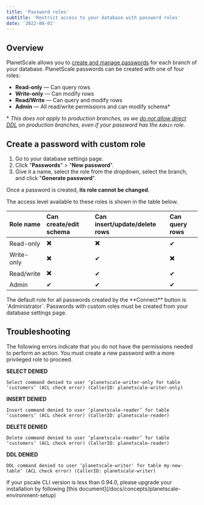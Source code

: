 ```yaml
---
title: 'Password roles'
subtitle: 'Restrict access to your database with password roles'
date: '2022-08-01'
---
```



## Overview

PlanetScale allows you to [create and manage passwords](/docs/concepts/connection-strings) for each branch of your database. PlanetScale passwords can be created with one of four roles:

- **Read-only** &mdash; Can query rows
- **Write-only** &mdash; Can modify rows
- **Read/Write** &mdash; Can query and modify rows
- **Admin** &mdash; All read/write permissions and can modify schema\*

\* _This does not apply to production branches, as we [do not allow direct DDL](/docs/learn/how-online-schema-change-tools-work) on production branches, even if your password has the `Admin` role._

## Create a password with custom role

1. Go to your database settings page.
2. Click "**Passwords**" > "**New password**".
3. Give it a name, select the role from the dropdown, select the branch, and click "**Generate password**".
   <ImageBlock alt='PlanetScale password roles' src={roles} />

Once a password is created, **its role cannot be changed**.

The access level available to these roles is shown in the table below.

| Role name  | Can create/edit schema | Can insert/update/delete rows | Can query rows |
| :--------- | :--------------------- | :---------------------------- | :------------- |
| Read-only  | ✖️                     | ✖️                            | ✔              |
| Write-only | ✖️                     | ✔                             | ✖️             |
| Read/write | ✖️                     | ✔                             | ✔              |
| Admin      | ✔                      | ✔                             | ✔              |

<InfoBlock type='note'>
  The default role for all passwords created by the **Connect** button is `Administrator`. Passwords with custom roles
  must be created from your database settings page.
</InfoBlock>

## Troubleshooting

The following errors indicate that you do not have the permissions needed to perform an action. You must create a new password with a more privileged role to proceed.

**SELECT DENIED**

`Select command denied to user ‘planetscale-writer-only for table ‘customers’ (ACL check error) (CallerID: planetscale-writer-only)`

**INSERT DENIED**

`Insert command denied to user ‘planetscale-reader’ for table ‘customers’ (ACL check error) (CallerID: planetscale-reader)`

**DELETE DENIED**

`Delete command denied to user ‘planetscale-reader’ for table ‘customers’ (ACL check error) (CallerID: planetscale-reader)`

**DDL DENIED**

`DDL command denied to user ‘planetscale-writer' for table my-new-table’ (ACL check error) (CallerID: planetscale-writer)`

<InfoBlock type='note'>
  If your pscale CLI version is less than 0.94.0, please upgrade your installation by following [this
  document](/docs/concepts/planetscale-environment-setup)
</InfoBlock>
